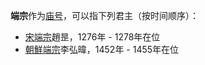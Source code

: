 '''端宗'''作为[[庙号|庙号]]，可以指下列君主（按时间顺序）：

* [[宋端宗|宋端宗]]趙昰，1276年 - 1278年在位
* [[朝鮮端宗|朝鮮端宗]]李弘暐，1452年 - 1455年在位

{{disambig|cat=庙号消歧义}}